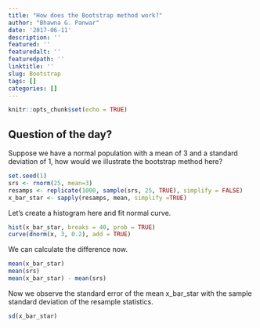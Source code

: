 ```yaml
---
title: "How does the Bootstrap method work?"
author: "Bhawna G. Panwar"
date: '2017-06-11'
description: ''
featured: ''
featuredalt: ''
featuredpath: ''
linktitle: ''
slug: Bootstrap
tags: []
categories: []
---
```



```r
knitr::opts_chunk$set(echo = TRUE)
```

## Question of the day?

Suppose we have a normal population with a mean  of 3 and a standard deviation of 1, how would we illustrate the bootstrap method here?


```r
set.seed(1)
srs <- rnorm(25, mean=3)
resamps <- replicate(1000, sample(srs, 25, TRUE), simplify = FALSE)
x_bar_star <- sapply(resamps, mean, simplify =TRUE)

```

Let's create a histogram here and fit normal curve.
```r
hist(x_bar_star, breaks = 40, prob = TRUE)
curve(dnorm(x, 3, 0.2), add = TRUE) 
```

We can calculate the difference now.
```r
mean(x_bar_star)
mean(srs)
mean(x_bar_star) - mean(srs)
```
Now we observe the standard error of the mean x_bar_star with the sample standard deviation of the resample statistics.

```r
sd(x_bar_star)

```